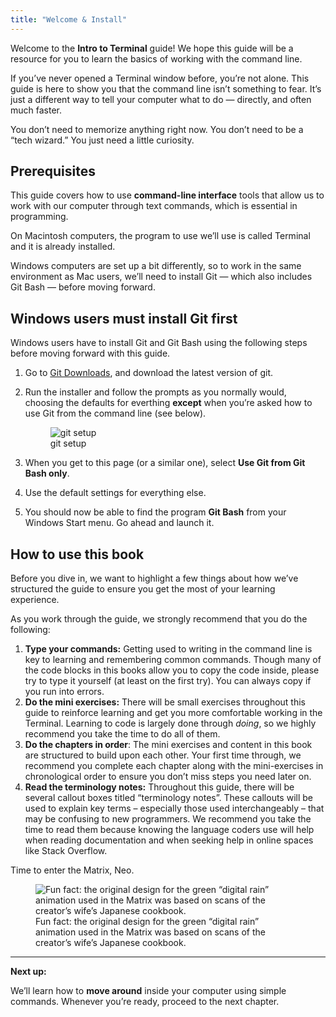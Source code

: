 ```yaml
---
title: "Welcome & Install"
---
```


Welcome to the **Intro to Terminal** guide! We hope this guide will be a resource for you to learn the basics of working with the command line. 

If you've never opened a Terminal window before, you’re not alone. This guide is here to show you that the command line isn’t something to fear. It’s just a different way to tell your computer what to do — directly, and often much faster.

You don’t need to memorize anything right now. You don’t need to be a "tech wizard." You just need a little curiosity.

## Prerequisites {.unnumbered}

This guide covers how to use **command-line interface** tools that allow us to work with our computer through text commands, which is essential in programming.

On Macintosh computers, the program to use we'll use is called Terminal and it is already installed.

Windows computers are set up a bit differently, so to work in the same environment as Mac users, we’ll need to install Git — which also includes Git Bash — before moving forward.

::: {.callout-caution}
## Windows users must install Git first

Windows users have to install Git and Git Bash using the following steps before moving forward with this guide.


1. Go to [Git Downloads](https://git-scm.com/downloads), and download the latest version of git.
1. Run the installer and follow the prompts as you normally would, choosing the defaults for everthing **except** when you're asked how to use Git from the command line (see below).

    ![git setup](../images/git-setup-windows.png)

1. When you get to this page (or a similar one), select **Use Git from Git Bash only**.
1. Use the default settings for everything else.
1. You should now be able to find the program **Git Bash** from your Windows Start menu. Go ahead and launch it.

:::

## How to use this book {.unnumbered}

Before you dive in, we want to highlight a few things about how we've structured the guide to ensure you get the most of your learning experience.

As you work through the guide, we strongly recommend that you do the following:

1. **Type your commands:** Getting used to writing in the command line is key to learning and remembering common commands. Though many of the code blocks in this books allow you to copy the code inside, please try to type it yourself (at least on the first try). You can always copy if you run into errors.
1. **Do the mini exercises:** There will be small exercises throughout this guide to reinforce learning and get you more comfortable working in the Terminal. Learning to code is largely done through *doing*, so we highly recommend you take the time to do all of them.
1. **Do the chapters in order**: The mini exercises and content in this book are structured to build upon each other. Your first time through, we recommend you complete each chapter along with the mini-exercises in chronological order to ensure you don't miss steps you need later on. 
1. **Read the terminology notes:** Throughout this guide, there will be several callout boxes titled "terminology notes". These callouts will be used to explain key terms – especially those used interchangeably – that may be confusing to new programmers. We recommend you take the time to read them because knowing the language coders use will help when reading documentation and when seeking help in online spaces like Stack Overflow.

Time to enter the Matrix, Neo.

![Fun fact: the original design for the green "digital rain" animation used in the Matrix was based on scans of the creator's wife's Japanese cookbook.](https://upload.wikimedia.org/wikipedia/commons/c/cc/Digital_rain_animation_medium_letters_shine.gif)

---

**Next up:**

We’ll learn how to **move around** inside your computer using simple commands. Whenever you're ready, proceed to the next chapter.

